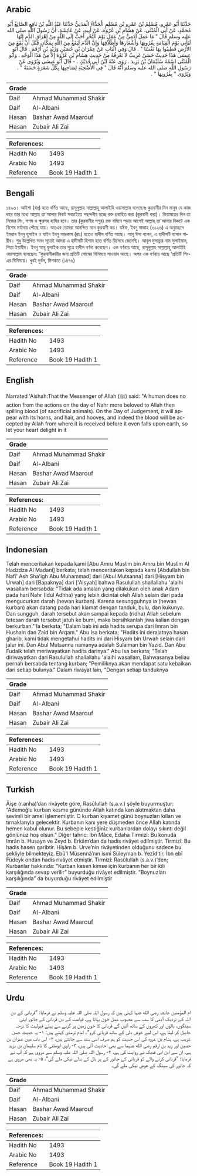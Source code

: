 ## Arabic


<div dir="rtl" lang="ar" style={{fontSize:'larger',backgroundColor:'#f8f9fa',padding:20}}>
حَدَّثَنَا أَبُو عَمْرٍو، مُسْلِمُ بْنُ عَمْرِو بْنِ مُسْلِمٍ الْحَذَّاءُ الْمَدَنِيُّ حَدَّثَنَا عَبْدُ اللَّهِ بْنُ نَافِعٍ الصَّائِغُ أَبُو مُحَمَّدٍ، عَنْ أَبِي الْمُثَنَّى، عَنْ هِشَامِ بْنِ عُرْوَةَ، عَنْ أَبِيهِ، عَنْ عَائِشَةَ، أَنَّ رَسُولَ اللَّهِ صلى الله عليه وسلم قَالَ ‏"‏ مَا عَمِلَ آدَمِيٌّ مِنْ عَمَلٍ يَوْمَ النَّحْرِ أَحَبَّ إِلَى اللَّهِ مِنْ إِهْرَاقِ الدَّمِ إِنَّهَا لَتَأْتِي يَوْمَ الْقِيَامَةِ بِقُرُونِهَا وَأَشْعَارِهَا وَأَظْلاَفِهَا وَإِنَّ الدَّمَ لَيَقَعُ مِنَ اللَّهِ بِمَكَانٍ قَبْلَ أَنْ يَقَعَ مِنَ الأَرْضِ فَطِيبُوا بِهَا نَفْسًا ‏"‏ ‏.‏ قَالَ وَفِي الْبَابِ عَنْ عِمْرَانَ بْنِ حُصَيْنٍ وَزَيْدِ بْنِ أَرْقَمَ ‏.‏ قَالَ أَبُو عِيسَى هَذَا حَدِيثٌ حَسَنٌ غَرِيبٌ لاَ نَعْرِفُهُ مِنْ حَدِيثِ هِشَامِ بْنِ عُرْوَةَ إِلاَّ مِنْ هَذَا الْوَجْهِ ‏.‏ وَأَبُو الْمُثَنَّى اسْمُهُ سُلَيْمَانُ بْنُ يَزِيدَ ‏.‏ رَوَى عَنْهُ ابْنُ أَبِي فُدَيْكٍ ‏.‏ - قَالَ أَبُو عِيسَى وَيُرْوَى عَنْ رَسُولِ اللَّهِ صلى الله عليه وسلم أَنَّهُ قَالَ ‏"‏ فِي الأُضْحِيَةِ لِصَاحِبِهَا بِكُلِّ شَعَرَةٍ حَسَنَةٌ ‏"‏ ‏.‏ وَيُرْوَى ‏"‏ بِقُرُونِهَا ‏"‏ ‏.‏
</div>
<div style={{backgroundColor:'#f8f9fa',padding:20, marginBottom: 10}}><table> <thead> <tr> <th>Grade</th> <th></th> </tr> </thead> <tbody> <tr><td>Daif</td><td>Ahmad Muhammad Shakir</td></tr><tr><td>Daif</td><td>Al-Albani</td></tr><tr><td>Hasan</td><td>Bashar Awad Maarouf</td></tr><tr><td>Hasan</td><td>Zubair Ali Zai</td></tr></tbody></table><table> <thead> <tr> <th>References:</th> <th></th> </tr> </thead> <tbody><tr><td>Hadith No</td><td>1493</td></tr><tr><td>Arabic No</td><td>1493</td></tr><tr><td>Reference</td><td>Book 19 Hadith 1</td></tr></tbody></table></div>

## Bengali


<div dir="ltr" lang="bn" style={{fontSize:'larger',backgroundColor:'#f8f9fa',padding:20}}>
১৪৯৩। আইশা (রাঃ) হতে বর্ণিত আছে, রাসূলুল্লাহ সাল্লাল্লাহু আলাইহি ওয়াসাল্লাম বলেছেনঃ কুরবানীর দিন মানুষ যে কাজ করে তার মধ্যে আল্লাহ তা'আলার নিকট সবচাইতে পছন্দনীয় হচ্ছে রক্ত প্রবাহিত করা (কুরবানী করা)। কিয়ামতের দিন তা নিজের শিং, পশম ও ক্ষুরসহ হাযির হবে। তার (কুরবানীর পশুর) রক্ত যমিনে পড়ার আগেই আল্লাহ্ তা'আলার নিকটে এক বিশেষ মর্যাদায় পৌছে যায়। অতএব তোমরা আনন্দিত মনে কুরবানী কর। যঈফ, ইবনু মাজাহ (৩১২৬) এ অনুচ্ছেদে ইমরান ইবনু হুসাইন ও যাইদ ইবনু আরকাম (রাঃ) হতেও হাদীস বর্ণিত আছে। আবূ ঈসা বলেন, এ হাদীসটি হাসান গারীব। শুধু উল্লেখিত সনদ সূত্রেই আমরা এ হাদীসটি হিশাম হতে বর্ণিত হিসেবে জেনেছি। আবূল মুসান্নার নাম সুলাইমান, পিতা ইয়াযীদ। ইবনু আবূ ফুদাইক তার সূত্রে হাদীস বর্ণনা করেছেন। এক বর্ণনায় আছে, রাসূলুল্লাহ সাল্লাল্লাহু আলাইহি ওয়াসাল্লাম বলেছেনঃ “কুরবানীকারীর জন্য প্রতিটি লোমের বিনিময়ে সাওয়াব আছে। অপর এক বর্ণনায় আছে 'প্রতিটি শিং-এর বিনিময়ে। খুবই দুর্বল, মিশকাত (১৪৭৬)
</div>
<div style={{backgroundColor:'#f8f9fa',padding:20, marginBottom: 10}}><table> <thead> <tr> <th>Grade</th> <th></th> </tr> </thead> <tbody> <tr><td>Daif</td><td>Ahmad Muhammad Shakir</td></tr><tr><td>Daif</td><td>Al-Albani</td></tr><tr><td>Hasan</td><td>Bashar Awad Maarouf</td></tr><tr><td>Hasan</td><td>Zubair Ali Zai</td></tr></tbody></table><table> <thead> <tr> <th>References:</th> <th></th> </tr> </thead> <tbody><tr><td>Hadith No</td><td>1493</td></tr><tr><td>Arabic No</td><td>1493</td></tr><tr><td>Reference</td><td>Book 19 Hadith 1</td></tr></tbody></table></div>

## English


<div dir="ltr" lang="en" style={{fontSize:'larger',backgroundColor:'#f8f9fa',padding:20}}>
Narrated 'Aishah:That the Messenger of Allah (ﷺ) said: "A human does no action from the actions on the day of Nahr more beloved to Allah then spilling blood (of sacrificial animals). On the Day of Judgement, it will appear with its horns, and hair, and hooves, and indeed the blood will be accepted by Allah from where it is received before it even falls upon earth, so let your heart delight in it
</div>
<div style={{backgroundColor:'#f8f9fa',padding:20, marginBottom: 10}}><table> <thead> <tr> <th>Grade</th> <th></th> </tr> </thead> <tbody> <tr><td>Daif</td><td>Ahmad Muhammad Shakir</td></tr><tr><td>Daif</td><td>Al-Albani</td></tr><tr><td>Hasan</td><td>Bashar Awad Maarouf</td></tr><tr><td>Hasan</td><td>Zubair Ali Zai</td></tr></tbody></table><table> <thead> <tr> <th>References:</th> <th></th> </tr> </thead> <tbody><tr><td>Hadith No</td><td>1493</td></tr><tr><td>Arabic No</td><td>1493</td></tr><tr><td>Reference</td><td>Book 19 Hadith 1</td></tr></tbody></table></div>

## Indonesian


<div dir="ltr" lang="id" style={{fontSize:'larger',backgroundColor:'#f8f9fa',padding:20}}>
Telah menceritakan kepada kami [Abu Amru Muslim bin Amru bin Muslim Al Hadzdza Al Madani] berkata; telah menceritakan kepada kami [Abdullah bin Nafi' Ash Sha'igh Abu Muhammad] dari [Abul Mutsanna] dari [Hisyam bin Urwah] dari [Bapaknya] dari ['Aisyah] bahwa Rasulullah shallallahu 'alaihi wasallam bersabda: "Tidak ada amalan yang dilakukan oleh anak Adam pada hari Nahr (Idul Adhha) yang lebih dicintai oleh Allah selain dari pada mengucurkan darah (hewan kurban). Karena sesungguhnya ia (hewan kurban) akan datang pada hari kiamat dengan tanduk, bulu, dan kukunya. Dan sungguh, darah tersebut akan sampai kepada (ridha) Allah sebelum tetesan darah tersebut jatuh ke bumi, maka bersihkanlah jiwa kalian dengan berkurban." Ia berkata; "Dalam bab ini ada hadits serupa dari Imran bin Hushain dan Zaid bin Arqam." Abu Isa berkata; "Hadits ini derajatnya hasan gharib, kami tidak mengetahui hadits ini dari Hisyam bin Urwah selain dari jalur ini. Dan Abul Mutsanna namanya adalah Sulaiman bin Yazid. Dan Abu Fudaik telah meriwayatkan hadits darinya." Abu Isa berkata; "Telah diriwayatkan dari Rasulullah shallallahu 'alaihi wasallam, Bahwasanya beliau pernah bersabda tentang kurban; "Pemiliknya akan mendapat satu kebaikan dari setiap bulunya." Dalam riwayat lain, "Dengan setiap tanduknya
</div>
<div style={{backgroundColor:'#f8f9fa',padding:20, marginBottom: 10}}><table> <thead> <tr> <th>Grade</th> <th></th> </tr> </thead> <tbody> <tr><td>Daif</td><td>Ahmad Muhammad Shakir</td></tr><tr><td>Daif</td><td>Al-Albani</td></tr><tr><td>Hasan</td><td>Bashar Awad Maarouf</td></tr><tr><td>Hasan</td><td>Zubair Ali Zai</td></tr></tbody></table><table> <thead> <tr> <th>References:</th> <th></th> </tr> </thead> <tbody><tr><td>Hadith No</td><td>1493</td></tr><tr><td>Arabic No</td><td>1493</td></tr><tr><td>Reference</td><td>Book 19 Hadith 1</td></tr></tbody></table></div>

## Turkish


<div dir="ltr" lang="tr" style={{fontSize:'larger',backgroundColor:'#f8f9fa',padding:20}}>
Âişe (r.anha)’dan rivâyete göre, Rasûlullah (s.a.v.) şöyle buyurmuştur: “Ademoğlu kurban kesme gününde Allah katında kan akıtmaktan daha sevimli bir amel işlememiştir. O kurban kıyamet günü boynuzları kılları ve tırnaklarıyla gelecektir. Kurbanın kanı yere düşmeden önce Allah katında hemen kabul olunur. Bu sebeple kestiğiniz kurbanlardan dolayı sıkıntı değil gönlünüz hoş olsun.” Diğer tahric: İbn Mâce, Edaha Tirmizî: Bu konuda Imrân b. Husayn ve Zeyd b. Erkâm’dan da hadis rivâyet edilmiştir. Tirmizî: Bu hadis hasen garibtir. Hişâm b. Urve’nin rivâyetinden olduğunu sadece bu şekliyle bilmekteyiz. Ebû’l Müsennâ’nın ismi Süleyman b. Yezîd’tir. İbn ebî Füdeyk ondan hadis rivâyet etmiştir. Tirmizî: Rasûlullah (s.a.v.)’den; Kurbanlar hakkında: “Kurban kesen kimse için kurbanın her bir kılı karşılığında sevap verilir” buyurduğu rivâyet edilmiştir. “Boynuzları karşılığında” da buyurduğu rivâyet edilmiştir
</div>
<div style={{backgroundColor:'#f8f9fa',padding:20, marginBottom: 10}}><table> <thead> <tr> <th>Grade</th> <th></th> </tr> </thead> <tbody> <tr><td>Daif</td><td>Ahmad Muhammad Shakir</td></tr><tr><td>Daif</td><td>Al-Albani</td></tr><tr><td>Hasan</td><td>Bashar Awad Maarouf</td></tr><tr><td>Hasan</td><td>Zubair Ali Zai</td></tr></tbody></table><table> <thead> <tr> <th>References:</th> <th></th> </tr> </thead> <tbody><tr><td>Hadith No</td><td>1493</td></tr><tr><td>Arabic No</td><td>1493</td></tr><tr><td>Reference</td><td>Book 19 Hadith 1</td></tr></tbody></table></div>

## Urdu


<div dir="rtl" lang="ur" style={{fontSize:'larger',backgroundColor:'#f8f9fa',padding:20}}>
ام المؤمنین عائشہ رضی الله عنہا کہتی ہیں کہ رسول اللہ صلی اللہ علیہ وسلم نے فرمایا: ”قربانی کے دن اللہ کے نزدیک آدمی کا سب سے محبوب عمل خون بہانا ہے، قیامت کے دن قربانی کے جانور اپنی سینگوں، بالوں اور کھروں کے ساتھ آئیں گے قربانی کا خون زمین پر گرنے سے پہلے قبولیت کا درجہ حاصل کر لیتا ہے، اس لیے خوش دلی کے ساتھ قربانی کرو“۔ امام ترمذی کہتے ہیں: ۱- یہ حدیث حسن غریب ہے، ہشام بن عروہ کی اس حدیث کو ہم صرف اسی سند سے جانتے ہیں، ۲- اس باب میں عمران بن حصین اور زید بن ارقم رضی الله عنہما سے بھی احادیث آئی ہیں، ۳- راوی ابومثنی کا نام سلیمان بن یزید ہے، ان سے ابن ابی فدیک نے روایت کی ہے، ۴- رسول اللہ صلی اللہ علیہ وسلم سے مروی ہے کہ آپ نے فرمایا: ”قربانی کرنے والے کو قربانی کے جانور کے ہر بال کے بدلے نیکی ملے گی“، ۵- یہ بھی مروی ہے کہ جانور کی سینگ کے عوض نیکی ملے گی۔
</div>
<div style={{backgroundColor:'#f8f9fa',padding:20, marginBottom: 10}}><table> <thead> <tr> <th>Grade</th> <th></th> </tr> </thead> <tbody> <tr><td>Daif</td><td>Ahmad Muhammad Shakir</td></tr><tr><td>Daif</td><td>Al-Albani</td></tr><tr><td>Hasan</td><td>Bashar Awad Maarouf</td></tr><tr><td>Hasan</td><td>Zubair Ali Zai</td></tr></tbody></table><table> <thead> <tr> <th>References:</th> <th></th> </tr> </thead> <tbody><tr><td>Hadith No</td><td>1493</td></tr><tr><td>Arabic No</td><td>1493</td></tr><tr><td>Reference</td><td>Book 19 Hadith 1</td></tr></tbody></table></div>